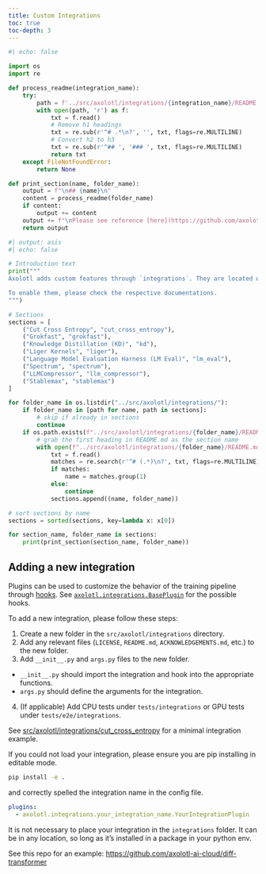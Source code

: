 ```yaml
---
title: Custom Integrations
toc: true
toc-depth: 3
---
```


```python
#| echo: false

import os
import re

def process_readme(integration_name):
    try:
        path = f'../src/axolotl/integrations/{integration_name}/README.md'
        with open(path, 'r') as f:
            txt = f.read()
            # Remove h1 headings
            txt = re.sub(r'^# .*\n?', '', txt, flags=re.MULTILINE)
            # Convert h2 to h3
            txt = re.sub(r'^## ', '### ', txt, flags=re.MULTILINE)
            return txt
    except FileNotFoundError:
        return None

def print_section(name, folder_name):
    output = f"\n## {name}\n"
    content = process_readme(folder_name)
    if content:
        output += content
    output += f"\nPlease see reference [here](https://github.com/axolotl-ai-cloud/axolotl/tree/main/src/axolotl/integrations/{folder_name})\n"
    return output
```

```python
#| output: asis
#| echo: false

# Introduction text
print("""
Axolotl adds custom features through `integrations`. They are located within the `src/axolotl/integrations` directory.

To enable them, please check the respective documentations.
""")

# Sections
sections = [
    ("Cut Cross Entropy", "cut_cross_entropy"),
    ("Grokfast", "grokfast"),
    ("Knowledge Distillation (KD)", "kd"),
    ("Liger Kernels", "liger"),
    ("Language Model Evaluation Harness (LM Eval)", "lm_eval"),
    ("Spectrum", "spectrum"),
    ("LLMCompressor", "llm_compressor"),
    ("Stablemax", "stablemax")
]

for folder_name in os.listdir("../src/axolotl/integrations/"):
    if folder_name in [path for name, path in sections]:
        # skip if already in sections
        continue
    if os.path.exists(f"../src/axolotl/integrations/{folder_name}/README.md"):
        # grab the first heading in README.md as the section name
        with open(f"../src/axolotl/integrations/{folder_name}/README.md", "r") as f:
            txt = f.read()
            matches = re.search(r'^# (.*)\n?', txt, flags=re.MULTILINE)
            if matches:
                name = matches.group(1)
            else:
                continue
            sections.append((name, folder_name))

# sort sections by name
sections = sorted(sections, key=lambda x: x[0])

for section_name, folder_name in sections:
    print(print_section(section_name, folder_name))
```

## Adding a new integration

Plugins can be used to customize the behavior of the training pipeline through [hooks](https://en.wikipedia.org/wiki/Hooking). See [`axolotl.integrations.BasePlugin`](https://github.com/axolotl-ai-cloud/axolotl/blob/main/src/axolotl/integrations/base.py) for the possible hooks.

To add a new integration, please follow these steps:

1. Create a new folder in the `src/axolotl/integrations` directory.
2. Add any relevant files (`LICENSE`, `README.md`, `ACKNOWLEDGEMENTS.md`, etc.) to the new folder.
3. Add `__init__.py` and `args.py` files to the new folder.
  - `__init__.py` should import the integration and hook into the appropriate functions.
  - `args.py` should define the arguments for the integration.
4. (If applicable) Add CPU tests under `tests/integrations` or GPU tests under `tests/e2e/integrations`.

::: {.callout-tip}

See [src/axolotl/integrations/cut_cross_entropy](https://github.com/axolotl-ai-cloud/axolotl/tree/main/src/axolotl/integrations/cut_cross_entropy) for a minimal integration example.

:::

::: {.callout-warning}

If you could not load your integration, please ensure you are pip installing in editable mode.

```bash
pip install -e .
```

and correctly spelled the integration name in the config file.

```yaml
plugins:
  - axolotl.integrations.your_integration_name.YourIntegrationPlugin
```

:::

::: {.callout-note}

It is not necessary to place your integration in the `integrations` folder. It can be in any location, so long as it's installed in a package in your python env.

See this repo for an example: [https://github.com/axolotl-ai-cloud/diff-transformer](https://github.com/axolotl-ai-cloud/diff-transformer)

:::
